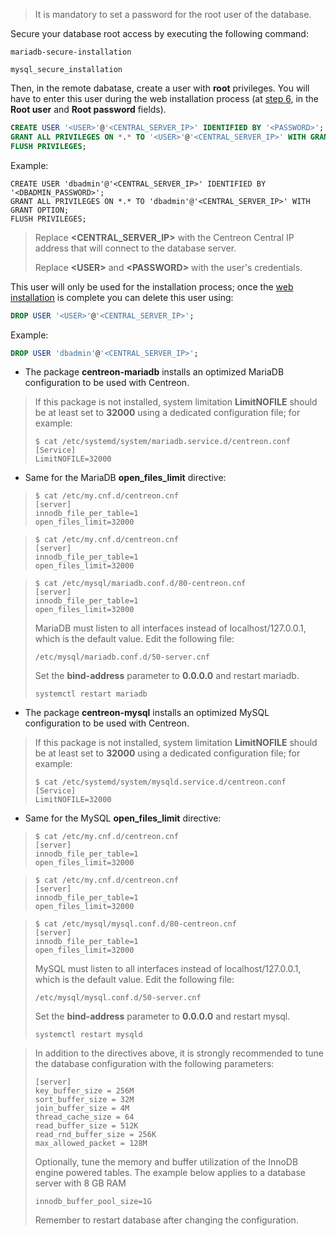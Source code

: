 
> It is mandatory to set a password for the root user of the database.

Secure your database root access by executing the following command:

<Tabs groupId="sync">
<TabItem value="MariaDB" label="MariaDB"> 

```shell
mariadb-secure-installation
```

</TabItem>
<TabItem value="MySQL" label="MySQL"> 

```shell
mysql_secure_installation
```

</TabItem>
</Tabs>

Then, in the remote dabatase, create a user with **root** privileges. You will have to enter this user during the 
web installation process (at [step 6](./web-and-post-installation.md#step-6-database-information),
in the **Root user** and **Root password** fields).

```SQL
CREATE USER '<USER>'@'<CENTRAL_SERVER_IP>' IDENTIFIED BY '<PASSWORD>';
GRANT ALL PRIVILEGES ON *.* TO '<USER>'@'<CENTRAL_SERVER_IP>' WITH GRANT OPTION;
FLUSH PRIVILEGES;
```

Example:

```shell
CREATE USER 'dbadmin'@'<CENTRAL_SERVER_IP>' IDENTIFIED BY '<DBADMIN_PASSWORD>';
GRANT ALL PRIVILEGES ON *.* TO 'dbadmin'@'<CENTRAL_SERVER_IP>' WITH GRANT OPTION;
FLUSH PRIVILEGES;
```

> Replace **\<CENTRAL_SERVER_IP\>** with the Centreon Central IP address that will connect to the database server.
>
> Replace **\<USER\>** and **\<PASSWORD\>** with the user's credentials.

This user will only be used for the installation process; once the [web installation](./web-and-post-installation.md) is complete you can delete this user using:

```SQL
DROP USER '<USER>'@'<CENTRAL_SERVER_IP>';
```

Example:

```SQL
DROP USER 'dbadmin'@'<CENTRAL_SERVER_IP>';
```

<Tabs groupId="database-sync">
<TabItem value="MariaDB" label="MariaDB">

* The package **centreon-mariadb** installs an optimized MariaDB configuration
 to be used with Centreon.

> If this package is not installed, system limitation **LimitNOFILE** should be
> at least set to **32000** using a dedicated configuration file; for example:
>
> ```shell
> $ cat /etc/systemd/system/mariadb.service.d/centreon.conf
> [Service]
> LimitNOFILE=32000
> ```

* Same for the MariaDB **open_files_limit** directive:

<Tabs groupId="sync">
<TabItem value="Alma / RHEL / Oracle Linux 8" label="Alma / RHEL / Oracle Linux 8">

> ```shell
> $ cat /etc/my.cnf.d/centreon.cnf
> [server]
> innodb_file_per_table=1
> open_files_limit=32000
> ```

</TabItem>
<TabItem value="Alma / RHEL / Oracle Linux 9" label="Alma / RHEL / Oracle Linux 9">

> ```shell
> $ cat /etc/my.cnf.d/centreon.cnf
> [server]
> innodb_file_per_table=1
> open_files_limit=32000
> ```

</TabItem>
<TabItem value="Debian 12" label="Debian 12">

> ```shell
> $ cat /etc/mysql/mariadb.conf.d/80-centreon.cnf
> [server]
> innodb_file_per_table=1
> open_files_limit=32000
> ```
>
> MariaDB must listen to all interfaces instead of localhost/127.0.0.1, which is the default value. Edit the following file:
>
> ```shell
> /etc/mysql/mariadb.conf.d/50-server.cnf
> ```
>
> Set the **bind-address** parameter to **0.0.0.0** and restart mariadb.
>
> ```shell
> systemctl restart mariadb
> ```

</TabItem>
</Tabs>

</TabItem>
<TabItem value="MySQL" label="MySQL">

* The package **centreon-mysql** installs an optimized MySQL configuration
 to be used with Centreon.

> If this package is not installed, system limitation **LimitNOFILE** should be
> at least set to **32000** using a dedicated configuration file; for example:
>
> ```shell
> $ cat /etc/systemd/system/mysqld.service.d/centreon.conf
> [Service]
> LimitNOFILE=32000
> ```

* Same for the MySQL **open_files_limit** directive:

<Tabs groupId="sync">
<TabItem value="Alma / RHEL / Oracle Linux 8" label="Alma / RHEL / Oracle Linux 8">

> ```shell
> $ cat /etc/my.cnf.d/centreon.cnf
> [server]
> innodb_file_per_table=1
> open_files_limit=32000
> ```

</TabItem>
<TabItem value="Alma / RHEL / Oracle Linux 9" label="Alma / RHEL / Oracle Linux 9">

> ```shell
> $ cat /etc/my.cnf.d/centreon.cnf
> [server]
> innodb_file_per_table=1
> open_files_limit=32000
> ```

</TabItem>
<TabItem value="Debian 12" label="Debian 12">

> ```shell
> $ cat /etc/mysql/mysql.conf.d/80-centreon.cnf
> [server]
> innodb_file_per_table=1
> open_files_limit=32000
> ```
>
> MySQL must listen to all interfaces instead of localhost/127.0.0.1, which is the default value. Edit the following file:
>
> ```shell
> /etc/mysql/mysql.conf.d/50-server.cnf
> ```
>
> Set the **bind-address** parameter to **0.0.0.0** and restart mysql.
>
> ```shell
> systemctl restart mysqld
> ```

</TabItem>
</Tabs>

</TabItem>
</Tabs>

> In addition to the directives above, it is strongly recommended to tune the
> database configuration with the following parameters:
>
> ```shell
> [server]
> key_buffer_size = 256M
> sort_buffer_size = 32M
> join_buffer_size = 4M
> thread_cache_size = 64
> read_buffer_size = 512K
> read_rnd_buffer_size = 256K
> max_allowed_packet = 128M
> ```
>
> Optionally, tune the memory and buffer utilization of the InnoDB engine powered
> tables. The example below applies to a database server with 8 GB RAM
>
> ```shell
> innodb_buffer_pool_size=1G
> ```
>
> Remember to restart database after changing the configuration.
